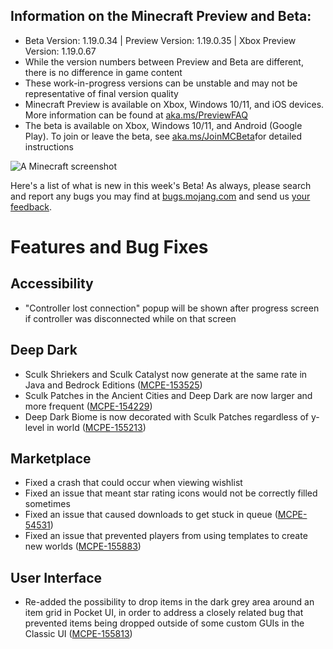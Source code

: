 ## **Information on the Minecraft Preview and Beta:** 

-   Beta Version: 1.19.0.34 | Preview Version: 1.19.0.35 | Xbox Preview Version: 1.19.0.67
-   While the version numbers between Preview and Beta are different, there is no difference in game content
-   These work-in-progress versions can be unstable and may not be representative of final version quality
-   Minecraft Preview is available on Xbox, Windows 10/11, and iOS devices. More information can be found at [aka.ms/PreviewFAQ](http://aka.ms/PreviewFAQ)
-   The beta is available on Xbox, Windows 10/11, and Android (Google Play). To join or leave the beta, see [aka.ms/JoinMCBeta](https://aka.ms/JoinMCBeta)for detailed instructions

![A Minecraft screenshot](https://feedback.minecraft.net/hc/article_attachments/6343276220685/beta_19_7.jpg)

Here's a list of what is new in this week's Beta! As always, please search and report any bugs you may find at [bugs.mojang.com](http://bugs.mojang.com/) and send us [your feedback](https://aka.ms/MinecraftBetaFeedback).

# **Features and Bug Fixes**

## **Accessibility**

-   "Controller lost connection" popup will be shown after progress screen if controller was disconnected while on that screen

## **Deep Dark**

-   Sculk Shriekers and Sculk Catalyst now generate at the same rate in Java and Bedrock Editions ([MCPE-153525](https://bugs.mojang.com/browse/MCPE-153525))
-   Sculk Patches in the Ancient Cities and Deep Dark are now larger and more frequent ([MCPE-154229](https://bugs.mojang.com/browse/MCPE-154229))
-   Deep Dark Biome is now decorated with Sculk Patches regardless of y-level in world ([MCPE-155213](https://bugs.mojang.com/browse/MCPE-155213))

## **Marketplace**

-   Fixed a crash that could occur when viewing wishlist
-   Fixed an issue that meant star rating icons would not be correctly filled sometimes
-   Fixed an issue that caused downloads to get stuck in queue ([MCPE-54531](https://bugs.mojang.com/browse/MCPE-54531))
-   Fixed an issue that prevented players from using templates to create new worlds ([MCPE-155883](https://bugs.mojang.com/browse/MCPE-155883))

## **User Interface**

-   Re-added the possibility to drop items in the dark grey area around an item grid in Pocket UI, in order to address a closely related bug that prevented items being dropped outside of some custom GUIs in the Classic UI ([MCPE-155813](https://bugs.mojang.com/browse/MCPE-155813))

